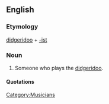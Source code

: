 ==English==

===Etymology===
[[didgeridoo]] + [[-ist]]

===Noun===
{{en-noun}}

# Someone who plays the [[didgeridoo]].

====Quotations====
{{seecites}}

[[Category:Musicians]]